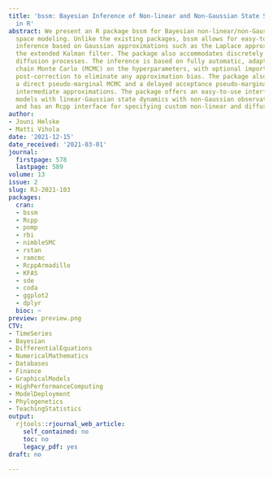 ```yaml
---
title: 'bssm: Bayesian Inference of Non-linear and Non-Gaussian State Space Models
  in R'
abstract: We present an R package bssm for Bayesian non-linear/non-Gaussian state
  space modeling. Unlike the existing packages, bssm allows for easy-to-use approximate
  inference based on Gaussian approximations such as the Laplace approximation and
  the extended Kalman filter. The package also accommodates discretely observed latent
  diffusion processes. The inference is based on fully automatic, adaptive Markov
  chain Monte Carlo (MCMC) on the hyperparameters, with optional importance sampling
  post-correction to eliminate any approximation bias. The package also implements
  a direct pseudo-marginal MCMC and a delayed acceptance pseudo-marginal MCMC using
  intermediate approximations. The package offers an easy-to-use interface to define
  models with linear-Gaussian state dynamics with non-Gaussian observation models
  and has an Rcpp interface for specifying custom non-linear and diffusion models.
author:
- Jouni Helske
- Matti Vihola
date: '2021-12-15'
date_received: '2021-03-01'
journal:
  firstpage: 578
  lastpage: 589
volume: 13
issue: 2
slug: RJ-2021-103
packages:
  cran:
  - bssm
  - Rcpp
  - pomp
  - rbi
  - nimbleSMC
  - rstan
  - ramcmc
  - RcppArmadillo
  - KFAS
  - sde
  - coda
  - ggplot2
  - dplyr
  bioc: ~
preview: preview.png
CTV:
- TimeSeries
- Bayesian
- DifferentialEquations
- NumericalMathematics
- Databases
- Finance
- GraphicalModels
- HighPerformanceComputing
- ModelDeployment
- Phylogenetics
- TeachingStatistics
output:
  rjtools::rjournal_web_article:
    self_contained: no
    toc: no
    legacy_pdf: yes
draft: no

---
```


